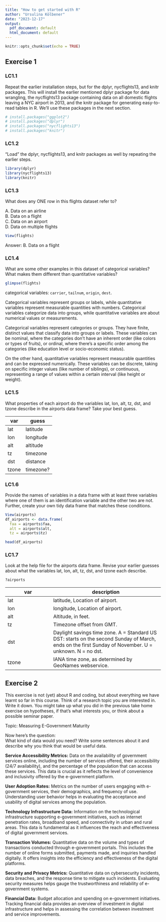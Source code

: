 ```yaml
---
title: "How to get started with R"
author: "Ursulina Kölbener"
date: "2023-12-17"
output:
  pdf_document: default
  html_document: default
---
```


```r
knitr::opts_chunk$set(echo = TRUE)
```

## Exercise 1

### LC1.1

Repeat the earlier installation steps, but for the dplyr, nycflights13, and knitr packages. This will install the earlier mentioned dplyr package for data wrangling, the nycflights13 package containing data on all domestic flights leaving a NYC airport in 2013, and the knitr package for generating easy-to-read tables in R. We’ll use these packages in the next section.

```r
# install.packages("ggplot2")
# install.packages("dplyr")
# install.packages("nycflights13")
# install.packages("knitr")

```

### LC1.2

“Load” the dplyr, nycflights13, and knitr packages as well by repeating the earlier steps.

```r

library(dplyr)
library(nycflights13)
library(knitr)

```

### LC1.3

What does any ONE row in this flights dataset refer to?

A. Data on an airline  
B. Data on a flight  
C. Data on an airport  
D. Data on multiple flights  

```r

View(flights)

```

Answer: B. Data on a flight

### LC1.4

What are some other examples in this dataset of categorical variables? What makes them different than quantitative variables?

```r

glimpse(flights)

```
categorical variables: `carrier`, `tailnum`, `origin`, `dest`.

Categorical variables represent groups or labels, while quantitative variables represent measurable quantities with numbers. Categorical variables categorize data into groups, while quantitative variables are about numerical values or measurements.  

Categorical variables represent categories or groups. They have finite, distinct values that classify data into groups or labels. These variables can be nominal, where the categories don’t have an inherent order (like colors or types of fruits), or ordinal, where there's a specific order among the categories (like education level or socio-economic status).  

On the other hand, quantitative variables represent measurable quantities and can be expressed numerically. These variables can be discrete, taking on specific integer values (like number of siblings), or continuous, representing a range of values within a certain interval (like height or weight).

### LC1.5

What properties of each airport do the variables lat, lon, alt, tz, dst, and tzone describe in the airports data frame? Take your best guess.

|var  | guess       |
|-----| ------------|
|lat  | latitude    |
|lon  | longitude   |
|alt  | altitude    |
|tz   | timezone    |
|dst  | distance    |
|tzone| timezone?   |

### LC1.6

Provide the names of variables in a data frame with at least three variables where one of them is an identification variable and the other two are not. Further, create your own tidy data frame that matches these conditions.

```r

View(airports)
df_airports <- data.frame(
  faa = airports$faa,
  alt = airports$alt,
  tz = airports$tz)

head(df_airports)

```

### LC1.7

Look at the help file for the airports data frame. Revise your earlier guesses about what the variables lat, lon, alt, tz, dst, and tzone each describe.

```r

?airports

```

|var  | description       |
|-----| ------------|
|lat  | latitude, Location of airport.    |
|lon  | longitude, Location of airport.   |
|alt  | Altitude, in feet.    |
|tz   | Timezone offset from GMT.    |
|dst  | Daylight savings time zone. A = Standard US DST: starts on the second Sunday of March, ends on the first Sunday of November. U = unknown. N = no dst.    |
|tzone| IANA time zone, as determined by GeoNames webservice.   |

## Exercise 2

This exercise is not (yet) about R and coding, but about everything we have learnt so far in this
course. Think of a research topic you are interested in. Write it down. You might take up what
you did in the previous take home exercise on hypotheses, if that’s what interests you, or think
about a possible seminar paper.  
  
Topic: Measuring E-Government Maturity   

Now here’s the question:  
What kind of data would you need? Write some sentences about it and describe why you think
that would be useful data.  
  
**Service Accessibility Metrics:** Data on the availability of government services online, including the number of services offered, their accessibility (24/7 availability), and the percentage of the population that can access these services. This data is crucial as it reflects the level of convenience and inclusivity offered by the e-government platform.  

**User Adoption Rates:** Metrics on the number of users engaging with e-government services, their demographics, and frequency of use. Understanding user behavior helps in evaluating the acceptance and usability of digital services among the population.  

**Technology Infrastructure Data:** Information on the technological infrastructure supporting e-government initiatives, such as internet penetration rates, broadband speed, and connectivity in urban and rural areas. This data is fundamental as it influences the reach and effectiveness of digital government services.  

**Transaction Volumes:** Quantitative data on the volume and types of transactions conducted through e-government portals. This includes the number of online forms submitted, payments made, and inquiries handled digitally. It offers insights into the efficiency and effectiveness of the digital platforms.  

**Security and Privacy Metrics:** Quantitative data on cybersecurity incidents, data breaches, and the response time to mitigate such incidents. Evaluating security measures helps gauge the trustworthiness and reliability of e-government systems.  

**Financial Data:** Budget allocation and spending on e-government initiatives. Tracking financial data provides an overview of investment in digital infrastructure and helps in assessing the correlation between investment and service improvements.  